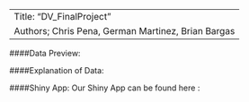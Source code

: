 ----
Title: “DV_FinalProject”
Authors; Chris Pena, German Martinez, Brian Bargas
----

####Data Preview:

####Explanation of Data:

####Shiny App:  Our Shiny App can be found here :


